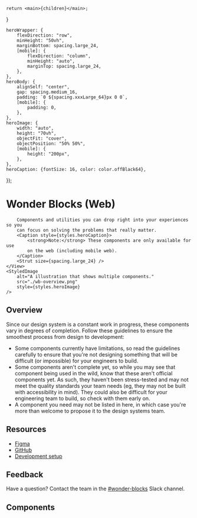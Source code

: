 


<Meta title="Overview" />

    return <main>{children}</main>;
}


    heroWrapper: {
        flexDirection: "row",
        minHeight: "50vh",
        marginBottom: spacing.large_24,
        [mobile]: {
            flexDirection: "column",
            minHeight: "auto",
            marginTop: spacing.large_24,
        },
    },
    heroBody: {
        alignSelf: "center",
        gap: spacing.medium_16,
        padding: `0 ${spacing.xxxLarge_64}px 0 0`,
        [mobile]: {
            padding: 0,
        },
    },
    heroImage: {
        width: "auto",
        height: "70vh",
        objectFit: "cover",
        objectPosition: "50% 50%",
        [mobile]: {
            height: "200px",
        },
    },
    heroCaption: {fontSize: 16, color: color.offBlack64},
});

<View style={styles.heroWrapper}>
    <View style={styles.heroBody}>
        <h1>Wonder Blocks (Web)</h1>

        Components and utilities you can drop right into your experiences so you
        can focus on solving the problems that really matter.
        <Caption style={styles.heroCaption}>
            <strong>Note:</strong> These components are only available for use
            on the web (including mobile web).
        </Caption>
        <Strut size={spacing.large_24} />
    </View>
    <StyledImage
        alt="A illustration that shows multiple components."
        src="./wb-overview.png"
        style={styles.heroImage}
    />

</View>

## Overview

Since our design system is a constant work in progress, these components vary in
degrees of completion. Follow these guidelines to ensure the smoothest process
from design to development:

- Some components currently have limitations, so read the guidelines carefully
  to ensure that you're not designing something that will be difficult (or
  impossible) for your engineers to build.
- Some components aren't complete yet, so while you may see that component
  being used in the wild, know that these aren't official components yet. As
  such, they haven't been stress-tested and may not meet the quality standards
  your team needs (eg, they may not be built with accessibility in mind). They
  could also be difficult for your engineering team to build, so check with
  them early on.
- A component you need may not be listed in here, in which case you're more
  than welcome to propose it to the design systems team.

## Resources

- <a href="https://khanacademy.atlassian.net/wiki/spaces/WB/pages/4396089552/Resources#Figma">Figma</a>
- [GitHub](https://github.com/Khan/wonder-blocks#getting-started)
- [Development setup](https://khanacademy.atlassian.net/wiki/spaces/WB/pages/100827261/Developing+Web+Wonder+Blocks)

## Feedback

Have a question? Contact the team in the
[#wonder-blocks](https://khanacademy.slack.com/archives/C8Z9DSKC7) Slack
channel.

## Components

<ComponentGallery />
